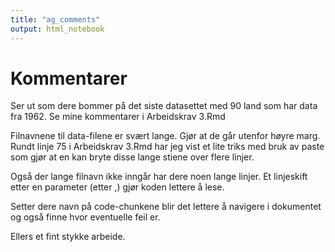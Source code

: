 ```yaml
---
title: "ag_comments"
output: html_notebook
---
```


# Kommentarer

Ser ut som dere bommer på det siste datasettet med 90 land som har data fra 1962. Se mine kommentarer i Arbeidskrav 3.Rmd

Filnavnene til data-filene er svært lange. Gjør at de går utenfor høyre marg. Rundt linje 75 i Arbeidskrav 3.Rmd har jeg vist et lite triks med bruk av paste som gjør at en kan bryte disse lange stiene over flere linjer.

Også der lange filnavn ikke inngår har dere noen lange linjer. Et linjeskift etter en parameter (etter ,) gjør koden lettere å lese.

Setter dere navn på code-chunkene blir det lettere å navigere i dokumentet og også finne hvor eventuelle feil er.

Ellers et fint stykke arbeide.
